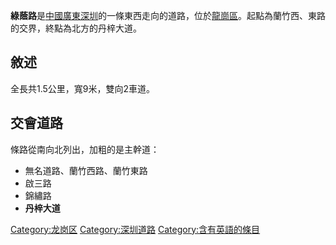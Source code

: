 {{Unreferenced|time=2020-07-08T12:59:53+00:00}}
{{Infobox China Road|路牌类型=Shenzhen|中文道路名称=绿荫路|道路英文名=LVYIN LU|道路方向=WE|所在地区=|起点=蘭竹路|终点=丹梓大道|道路总长度=1.5|行车线数量=雙向2車道}}

'''綠蔭路'''是[[中华人民共和国|中國]][[广东省|廣東]][[深圳市|深圳]]的一條東西走向的道路，位於[[龙岗区|龍崗區]]。起點為蘭竹西、東路的交界，終點為北方的丹梓大道。

== 敘述 ==
全長共1.5公里，寬9米，雙向2車道。

== 交會道路 ==
條路從南向北列出，加粗的是主幹道：

* 無名道路、蘭竹西路、蘭竹東路
* 啟三路
* 錦繡路
* '''丹梓大道'''
[[Category:龙岗区|Category:龙岗区]]
[[Category:深圳道路|Category:深圳道路]]
[[Category:含有英語的條目|Category:含有英語的條目]]